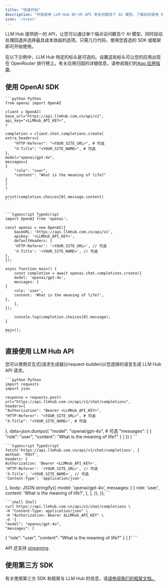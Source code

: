 ```yaml
---
title: "快速开始"
description: "开始使用 LLM Hub 统一的 API 来支持数百个 AI 模型。了解如何使用 OpenAI SDK、直接 API 调用或第三方框架进行集成。"
icon: 'rocker'
---
```


LLM Hub 提供统一的 API，让您可以通过单个端点访问数百个 AI 模型，同时自动处理回退并选择最具成本效益的选项。只需几行代码，使用您首选的 SDK 或框架即可开始使用。

在以下示例中，LLM Hub 特定的标头是可选的。设置这些标头可让您的应用出现在 OpenRouter 排行榜上。有关应用归因的详细信息，请参阅我们的[App 应用指南](/docs/features/app-attribution).

## 使用 OpenAI SDK

<CodeGroup>

    ```python Python
    from openai import OpenAI

    client = OpenAI(
    base_url="https://api.llmhub.com.cn/api/v1",
    api_key="<LLMHub_API_KEY>",
    )

    completion = client.chat.completions.create(
    extra_headers={
        "HTTP-Referer": "<YOUR_SITE_URL>", # 可选
        "X-Title": "<YOUR_SITE_NAME>", # 可选
    },
    model="openai/gpt-4o",
    messages=[
    {
        "role": "user",
        "content": "What is the meaning of life?"
    }
    ]
    )

    print(completion.choices[0].message.content)
    ```


    ```typescript TypeScript
    import OpenAI from 'openai';

    const openai = new OpenAI({
        baseURL: 'https://api.llmhub.com.cn/api/v1',
        apiKey: '<LLMHub_API_KEY>',
        defaultHeaders: {
        'HTTP-Referer': '<YOUR_SITE_URL>', // 可选
        'X-Title': '<YOUR_SITE_NAME>', // 可选
    },
    });

    async function main() {
        const completion = await openai.chat.completions.create({
        model: 'openai/gpt-4o',
        messages: [
    {
        role: 'user',
        content: 'What is the meaning of life?',
    },
        ],
    });

        console.log(completion.choices[0].message);
    }

    main();
    ```

</CodeGroup>

## 直接使用 LLM Hub API

<Tip>
    您可以使用交互式[请求生成器](/request-builder)以您选择的语言生成 LLM Hub API 请求。
</Tip>

<CodeGroup>

    ```python Python
    import requests
    import json

    response = requests.post(
    url="https://api.llmhub.com.cn/api/v1/chat/completions",
    headers={
    "Authorization": "Bearer <LLMHub_API_KEY>",
    "HTTP-Referer": "<YOUR_SITE_URL>", # 可选
    "X-Title": "<YOUR_SITE_NAME>", # 可选
},
    data=json.dumps({
    "model": "openai/gpt-4o", # 可选
    "messages": [
{
    "role": "user",
    "content": "What is the meaning of life?"
}
    ]
})
    )
    ```


    ```typescript TypeScript
    fetch('https://api.llmhub.com.cn/api/v1/chat/completions', {
    method: 'POST',
    headers: {
    Authorization: 'Bearer <LLMHub_API_KEY>',
    'HTTP-Referer': '<YOUR_SITE_URL>', // 可选
    'X-Title': '<YOUR_SITE_NAME>', // 可选
    'Content-Type': 'application/json',
},
    body: JSON.stringify({
    model: 'openai/gpt-4o',
    messages: [
{
    role: 'user',
    content: 'What is the meaning of life?',
},
    ],
}),
});
    ```


    ```shell Shell
    curl https://api.llmhub.com.cn/api/v1/chat/completions \
    -H "Content-Type: application/json" \
    -H "Authorization: Bearer $LLMHub_API_KEY" \
    -d '{
    "model": "openai/gpt-4o",
    "messages": [
{
    "role": "user",
    "content": "What is the meaning of life?"
}
    ]
}'
    ```

</CodeGroup>

API 还支持 [streaming](/docs/api-reference/streaming).

## 使用第三方 SDK

有关使用第三方 SDK 和框架与 LLM Hub 的信息，请[请参阅我们的框架文档。](/docs/community/frameworks-overview)